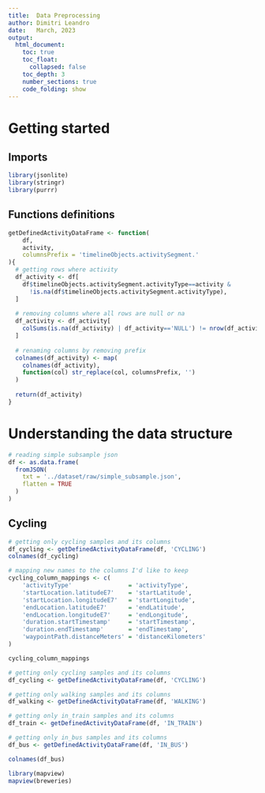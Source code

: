 ```yaml
---
title:  Data Preprocessing
author: Dimitri Leandro
date:   March, 2023
output:
  html_document:
    toc: true
    toc_float:
      collapsed: false
    toc_depth: 3
    number_sections: true
    code_folding: show
---
```


# Getting started

## Imports

```r
library(jsonlite)
library(stringr)
library(purrr)
```

## Functions definitions

```r
getDefinedActivityDataFrame <- function(
    df,
    activity,
    columnsPrefix = 'timelineObjects.activitySegment.'
){
  # getting rows where activity
  df_activity <- df[
    df$timelineObjects.activitySegment.activityType==activity & 
      !is.na(df$timelineObjects.activitySegment.activityType),
  ]
  
  # removing columns where all rows are null or na
  df_activity <- df_activity[
    colSums(is.na(df_activity) | df_activity=='NULL') != nrow(df_activity)
  ]
  
  # renaming columns by removing prefix
  colnames(df_activity) <- map(
    colnames(df_activity),
    function(col) str_replace(col, columnsPrefix, '')
  )
  
  return(df_activity)
}
```

# Understanding the data structure

```r
# reading simple subsample json
df <- as.data.frame(
  fromJSON(
    txt = '../dataset/raw/simple_subsample.json',
    flatten = TRUE
  )
)
```

## Cycling

```r
# getting only cycling samples and its columns
df_cycling <- getDefinedActivityDataFrame(df, 'CYCLING')
colnames(df_cycling)
```

```r
# mapping new names to the columns I'd like to keep
cycling_column_mappings <- c(
	'activityType'                = 'activityType',
	'startLocation.latitudeE7'    = 'startLatitude',
	'startLocation.longitudeE7'   = 'startLongitude',
	'endLocation.latitudeE7'      = 'endLatitude',
	'endLocation.longitudeE7'     = 'endLongitude',
	'duration.startTimestamp'     = 'startTimestamp',
	'duration.endTimestamp'       = 'endTimestamp',
	'waypointPath.distanceMeters' = 'distanceKilometers'
)
```

```r
cycling_column_mappings
```

```r
# getting only cycling samples and its columns
df_cycling <- getDefinedActivityDataFrame(df, 'CYCLING')

# getting only walking samples and its columns
df_walking <- getDefinedActivityDataFrame(df, 'WALKING')

# getting only in_train samples and its columns
df_train <- getDefinedActivityDataFrame(df, 'IN_TRAIN')

# getting only in_bus samples and its columns
df_bus <- getDefinedActivityDataFrame(df, 'IN_BUS')

colnames(df_bus)
```

```r
library(mapview)
mapview(breweries)
```
